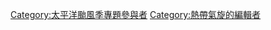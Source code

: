{{Userbox
 |border-c = #040970
 |border-s = 1
 |id-c = #01040F
 |id-s = 12
 |id-fc = #000000
 |info-c = #BFF5FF
 |info-s = 9
 |info-fc = #00281E
 |id = [[File:Haiyan Nov 7 2013 1345Z (Borderless).png|45x60px]]
 |info = 這個用戶是'''[[WikiProject:太平洋颱風季|太平洋颱風季專題]]'''的參與者。
}}

[[Category:太平洋颱風季專題參與者]]
[[Category:熱帶氣旋的編輯者]]